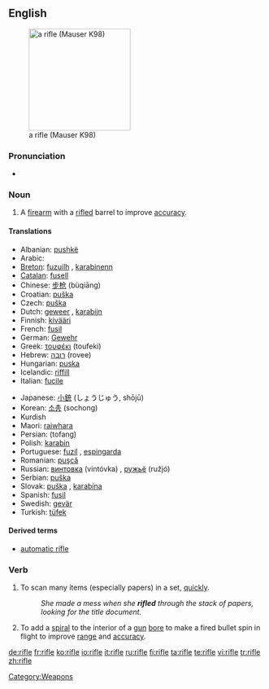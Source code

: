 {{wikipedia}}
==English==
[[Image:FR8-01.jpg|thumb|right|200px|a rifle (Mauser K98)]]

===Pronunciation===
*{{audio|en-us-rifle.ogg|Audio (US)}}

===Noun===
{{en-noun}}

# A [[firearm]] with a [[rifled]] barrel to improve [[accuracy]].

====Translations====
{{trans-top|firearm with a rifled barrel}}
*Albanian: [[pushkë]] {{f}}
*Arabic: {{ARchar|[[بندقية]]}} {{IPAchar|(bunduqíya)}} {{f}}
*[[Breton]]: [[fuzuilh]] {{f}}, [[karabinenn]] {{f}}
*[[Catalan]]: [[fusell]] {{m}}
*Chinese: [[步枪]] (bùqiāng)
*Croatian: [[puška]] {{f}}
*Czech: [[puška#Czech|puška]] {{f}}
*Dutch: [[geweer]] {{n}}, [[karabijn]] {{f}}
*Finnish: [[kivääri]]
*French: [[fusil]] {{m}}
*German: [[Gewehr]] {{n}}
*Greek: [[τουφέκι]] (toufeki) {{n}}
*Hebrew: [[רובה]] (rovee) {{m}}
*Hungarian: [[puska]]
*Icelandic: [[riffill]] {{m}}
*Italian: [[fucile]] {{m}}
{{trans-mid}}
*Japanese: [[小銃]] (しょうじゅう, shōjū)
*Korean: [[소총]] (sochong)
*Kurdish {{KUchar|[[تفه‌نگ]]}}
*Maori: [[raiwhara]]
*Persian: {{FAchar|[[تفنگ]]}} (tofang)
*Polish: [[karabin]] {{m}}
*Portuguese: [[fuzil]] {{m}}, [[espingarda]] {{f}}
*Romanian: [[puşcă]] {{f}}
*Russian: [[винтовка]] (vintóvka) {{f}}, [[ружьё]] (ružjó) {{n}}
*Serbian: [[puška]] {{f}}
*Slovak: [[puška]] {{f}}, [[karabína]] {{f}}
*Spanish: [[fusil]] {{m}}
*Swedish: [[gevär]] {{n}}
*Turkish: [[tüfek]]
{{trans-bottom}}

====Derived terms====
*[[automatic rifle]]

===Verb===
{{en-verb|rifl|es}}

# To scan many items (especially papers) in a set, [[quickly]].
#: ''She made a mess when she '''rifled''' through the stack of papers, looking for the title document.''
# To add a [[spiral]] to the interior of a [[gun]] [[bore]] to make a fired bullet spin in flight to improve [[range]] and [[accuracy]].

[[Category:Weapons]]

[[de:rifle]]
[[fr:rifle]]
[[ko:rifle]]
[[io:rifle]]
[[it:rifle]]
[[ru:rifle]]
[[fi:rifle]]
[[ta:rifle]]
[[te:rifle]]
[[vi:rifle]]
[[tr:rifle]]
[[zh:rifle]]
